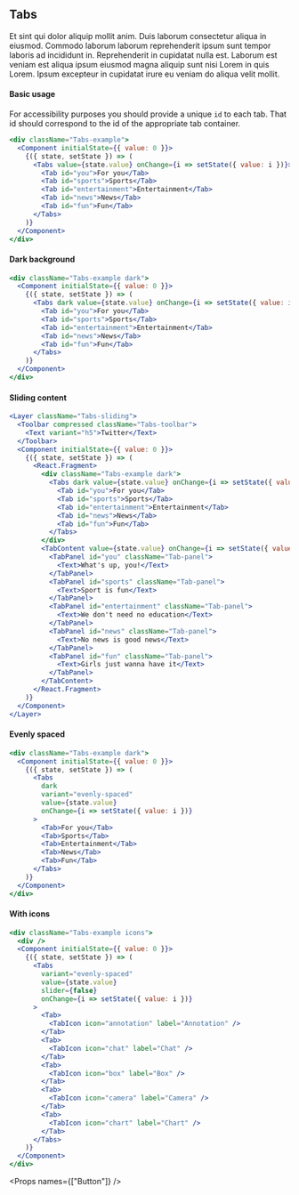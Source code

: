 
<SEO title="Tabs" />

<Container>
<Article sidebar={[
  { id: 'Tabs', name: 'Tabs' },
  { id: 'Basic usage', name: 'Basic usage' }
]}>

# Tabs

Et sint qui dolor aliquip mollit anim. Duis laborum consectetur aliqua in eiusmod. Commodo laborum laborum reprehenderit ipsum sunt tempor laboris ad incididunt in. Reprehenderit in cupidatat nulla est. Laborum est veniam est aliqua ipsum eiusmod magna aliquip sunt nisi Lorem in quis Lorem. Ipsum excepteur in cupidatat irure eu veniam do aliqua velit mollit.

#### Basic usage

For accessibility purposes you should provide a unique `id` to each tab. That id should correspond to the id of the appropriate tab container.

```jsx
<div className="Tabs-example">
  <Component initialState={{ value: 0 }}>
    {({ state, setState }) => (
      <Tabs value={state.value} onChange={i => setState({ value: i })}>
        <Tab id="you">For you</Tab>
        <Tab id="sports">Sports</Tab>
        <Tab id="entertainment">Entertainment</Tab>
        <Tab id="news">News</Tab>
        <Tab id="fun">Fun</Tab>
      </Tabs>
    )}
  </Component>
</div>
```

#### Dark background

```jsx
<div className="Tabs-example dark">
  <Component initialState={{ value: 0 }}>
    {({ state, setState }) => (
      <Tabs dark value={state.value} onChange={i => setState({ value: i })}>
        <Tab id="you">For you</Tab>
        <Tab id="sports">Sports</Tab>
        <Tab id="entertainment">Entertainment</Tab>
        <Tab id="news">News</Tab>
        <Tab id="fun">Fun</Tab>
      </Tabs>
    )}
  </Component>
</div>
```

#### Sliding content

```jsx
<Layer className="Tabs-sliding">
  <Toolbar compressed className="Tabs-toolbar">
    <Text variant="h5">Twitter</Text>
  </Toolbar>
  <Component initialState={{ value: 0 }}>
    {({ state, setState }) => (
      <React.Fragment>
        <div className="Tabs-example dark">
          <Tabs dark value={state.value} onChange={i => setState({ value: i })}>
            <Tab id="you">For you</Tab>
            <Tab id="sports">Sports</Tab>
            <Tab id="entertainment">Entertainment</Tab>
            <Tab id="news">News</Tab>
            <Tab id="fun">Fun</Tab>
          </Tabs>
        </div>
        <TabContent value={state.value} onChange={i => setState({ value: i })}>
          <TabPanel id="you" className="Tab-panel">
            <Text>What's up, you!</Text>
          </TabPanel>
          <TabPanel id="sports" className="Tab-panel">
            <Text>Sport is fun</Text>
          </TabPanel>
          <TabPanel id="entertainment" className="Tab-panel">
            <Text>We don't need no education</Text>
          </TabPanel>
          <TabPanel id="news" className="Tab-panel">
            <Text>No news is good news</Text>
          </TabPanel>
          <TabPanel id="fun" className="Tab-panel">
            <Text>Girls just wanna have it</Text>
          </TabPanel>
        </TabContent>
      </React.Fragment>
    )}
  </Component>
</Layer>
```

#### Evenly spaced

```jsx
<div className="Tabs-example dark">
  <Component initialState={{ value: 0 }}>
    {({ state, setState }) => (
      <Tabs
        dark
        variant="evenly-spaced"
        value={state.value}
        onChange={i => setState({ value: i })}
      >
        <Tab>For you</Tab>
        <Tab>Sports</Tab>
        <Tab>Entertainment</Tab>
        <Tab>News</Tab>
        <Tab>Fun</Tab>
      </Tabs>
    )}
  </Component>
</div>
```

#### With icons

```jsx
<div className="Tabs-example icons">
  <div />
  <Component initialState={{ value: 0 }}>
    {({ state, setState }) => (
      <Tabs
        variant="evenly-spaced"
        value={state.value}
        slider={false}
        onChange={i => setState({ value: i })}
      >
        <Tab>
          <TabIcon icon="annotation" label="Annotation" />
        </Tab>
        <Tab>
          <TabIcon icon="chat" label="Chat" />
        </Tab>
        <Tab>
          <TabIcon icon="box" label="Box" />
        </Tab>
        <Tab>
          <TabIcon icon="camera" label="Camera" />
        </Tab>
        <Tab>
          <TabIcon icon="chart" label="Chart" />
        </Tab>
      </Tabs>
    )}
  </Component>
</div>
```

<Props names={["Button"]} />

</Article>
</Container>
